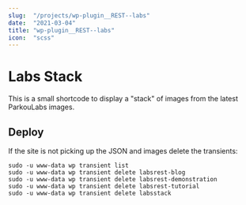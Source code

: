 ```yaml
---
slug:  "/projects/wp-plugin__REST--labs"
date:  "2021-03-04"
title: "wp-plugin__REST--labs"
icon:  "scss"
---
```



# Labs Stack

This is a small shortcode to display a "stack" of images from the latest ParkouLabs images.

## Deploy

If the site is not picking up the JSON and images delete the transients:

```
sudo -u www-data wp transient list
sudo -u www-data wp transient delete labsrest-blog
sudo -u www-data wp transient delete labsrest-demonstration
sudo -u www-data wp transient delete labsrest-tutorial
sudo -u www-data wp transient delete labsstack
```